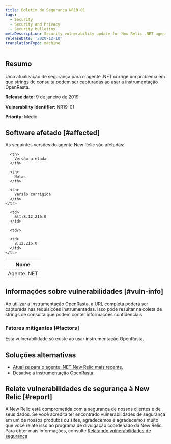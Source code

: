 ```yaml
---
title: Boletim de Segurança NR19-01
tags:
  - Security
  - Security and Privacy
  - Security bulletins
metaDescription: Security vulnerability update for New Relic .NET agent.
releaseDate: '2020-12-10'
translationType: machine
---
```


## Resumo

Uma atualização de segurança para o agente .NET corrige um problema em que strings de consulta podem ser capturadas ao usar a instrumentação OpenRasta.

<DNT>**Release date:**</DNT> 9 de janeiro de 2019

<DNT>**Vulnerability identifier:**</DNT> NR19-01

<DNT>**Priority:**</DNT> Médio

## Software afetado [#affected]

As seguintes versões do agente New Relic são afetadas:

<table>
  <thead>
    <tr>
      <th>
        Nome
      </th>

      <th>
        Versão afetada
      </th>

      <th>
        Notas
      </th>

      <th>
        Versão corrigida
      </th>
    </tr>
  </thead>

  <tbody>
    <tr>
      <td>
        Agente .NET
      </td>

      <td>
        &lt;8.12.216.0
      </td>

      <td/>

      <td>
        8.12.216.0
      </td>
    </tr>
  </tbody>
</table>

## Informações sobre vulnerabilidades [#vuln-info]

Ao utilizar a instrumentação OpenRasta, a URL completa poderá ser capturada nas requisições instrumentadas. Isso pode resultar na coleta de strings de consulta que podem conter informações confidenciais

### Fatores mitigantes [#factors]

Esta vulnerabilidade só existe ao usar instrumentação OpenRasta.

## Soluções alternativas

* [Atualize para o agente .NET New Relic mais recente.](/docs/agents/net-agent/installation/update-net-agent)
* Desative a instrumentação OpenRasta.

## Relate vulnerabilidades de segurança à New Relic [#report]

A New Relic está comprometida com a segurança de nossos clientes e de seus dados. Se você acredita ter encontrado vulnerabilidades de segurança em um de nossos produtos ou sites, agradecemos e agradecemos muito que você relate isso ao programa de divulgação coordenado da New Relic. Para obter mais informações, consulte [Relatando vulnerabilidades de segurança](/docs/security/new-relic-security/data-privacy/reporting-security-vulnerabilities).